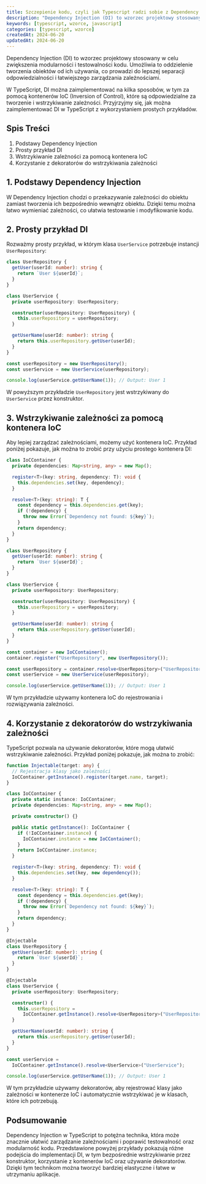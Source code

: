 ```yaml
---
title: Szczepienie kodu, czyli jak Typescript radzi sobie z Dependency Injection
description: "Dependency Injection (DI) to wzorzec projektowy stosowany w celu zwiększenia modularności i testowalności kodu. Umożliwia to oddzielenie tworzenia obiektów od ich używania, co prowadzi do lepszej separacji odpowiedzialności i łatwiejszego zarządzania zależnościami. W TypeScript, DI można zaimplementować na kilka sposobów, w tym za pomocą kontenerów IoC (Inversion of Control), które są odpowiedzialne za tworzenie i wstrzykiwanie zależności. Przyjrzyjmy się, jak można zaimplementować DI w TypeScript z wykorzystaniem prostych przykładów."
keywords: [typescript, wzorce, javascript]
categories: [typescript, wzorce]
createdAt: 2024-06-20
updatedAt: 2024-06-20
---
```


Dependency Injection (DI) to wzorzec projektowy stosowany w celu zwiększenia modularności i testowalności kodu. Umożliwia to oddzielenie tworzenia obiektów od ich używania, co prowadzi do lepszej separacji odpowiedzialności i łatwiejszego zarządzania zależnościami.

W TypeScript, DI można zaimplementować na kilka sposobów, w tym za pomocą kontenerów IoC (Inversion of Control), które są odpowiedzialne za tworzenie i wstrzykiwanie zależności. Przyjrzyjmy się, jak można zaimplementować DI w TypeScript z wykorzystaniem prostych przykładów.

## Spis Treści

1. Podstawy Dependency Injection
2. Prosty przykład DI
3. Wstrzykiwanie zależności za pomocą kontenera IoC
4. Korzystanie z dekoratorów do wstrzykiwania zależności

## 1. Podstawy Dependency Injection

W Dependency Injection chodzi o przekazywanie zależności do obiektu zamiast tworzenia ich bezpośrednio wewnątrz obiektu. Dzięki temu można łatwo wymieniać zależności, co ułatwia testowanie i modyfikowanie kodu.

## 2. Prosty przykład DI

Rozważmy prosty przykład, w którym klasa `UserService` potrzebuje instancji `UserRepository`:

```typescript
class UserRepository {
  getUser(userId: number): string {
    return `User ${userId}`;
  }
}

class UserService {
  private userRepository: UserRepository;

  constructor(userRepository: UserRepository) {
    this.userRepository = userRepository;
  }

  getUserName(userId: number): string {
    return this.userRepository.getUser(userId);
  }
}

const userRepository = new UserRepository();
const userService = new UserService(userRepository);

console.log(userService.getUserName(1)); // Output: User 1
```

W powyższym przykładzie `UserRepository` jest wstrzykiwany do `UserService` przez konstruktor.

## 3. Wstrzykiwanie zależności za pomocą kontenera IoC

Aby lepiej zarządzać zależnościami, możemy użyć kontenera IoC. Przykład poniżej pokazuje, jak można to zrobić przy użyciu prostego kontenera DI:

```typescript
class IoCContainer {
  private dependencies: Map<string, any> = new Map();

  register<T>(key: string, dependency: T): void {
    this.dependencies.set(key, dependency);
  }

  resolve<T>(key: string): T {
    const dependency = this.dependencies.get(key);
    if (!dependency) {
      throw new Error(`Dependency not found: ${key}`);
    }
    return dependency;
  }
}

class UserRepository {
  getUser(userId: number): string {
    return `User ${userId}`;
  }
}

class UserService {
  private userRepository: UserRepository;

  constructor(userRepository: UserRepository) {
    this.userRepository = userRepository;
  }

  getUserName(userId: number): string {
    return this.userRepository.getUser(userId);
  }
}

const container = new IoCContainer();
container.register("UserRepository", new UserRepository());

const userRepository = container.resolve<UserRepository>("UserRepository");
const userService = new UserService(userRepository);

console.log(userService.getUserName(1)); // Output: User 1
```

W tym przykładzie używamy kontenera IoC do rejestrowania i rozwiązywania zależności.

## 4. Korzystanie z dekoratorów do wstrzykiwania zależności

TypeScript pozwala na używanie dekoratorów, które mogą ułatwić wstrzykiwanie zależności. Przykład poniżej pokazuje, jak można to zrobić:

```typescript
function Injectable(target: any) {
  // Rejestracja klasy jako zależności
  IoCContainer.getInstance().register(target.name, target);
}

class IoCContainer {
  private static instance: IoCContainer;
  private dependencies: Map<string, any> = new Map();

  private constructor() {}

  public static getInstance(): IoCContainer {
    if (!IoCContainer.instance) {
      IoCContainer.instance = new IoCContainer();
    }
    return IoCContainer.instance;
  }

  register<T>(key: string, dependency: T): void {
    this.dependencies.set(key, new dependency());
  }

  resolve<T>(key: string): T {
    const dependency = this.dependencies.get(key);
    if (!dependency) {
      throw new Error(`Dependency not found: ${key}`);
    }
    return dependency;
  }
}

@Injectable
class UserRepository {
  getUser(userId: number): string {
    return `User ${userId}`;
  }
}

@Injectable
class UserService {
  private userRepository: UserRepository;

  constructor() {
    this.userRepository =
      IoCContainer.getInstance().resolve<UserRepository>("UserRepository");
  }

  getUserName(userId: number): string {
    return this.userRepository.getUser(userId);
  }
}

const userService =
  IoCContainer.getInstance().resolve<UserService>("UserService");

console.log(userService.getUserName(1)); // Output: User 1
```

W tym przykładzie używamy dekoratorów, aby rejestrować klasy jako zależności w kontenerze IoC i automatycznie wstrzykiwać je w klasach, które ich potrzebują.

## Podsumowanie

Dependency Injection w TypeScript to potężna technika, która może znacznie ułatwić zarządzanie zależnościami i poprawić testowalność oraz modularność kodu. Przedstawione powyżej przykłady pokazują różne podejścia do implementacji DI, w tym bezpośrednie wstrzykiwanie przez konstruktor, korzystanie z kontenerów IoC oraz używanie dekoratorów. Dzięki tym technikom można tworzyć bardziej elastyczne i łatwe w utrzymaniu aplikacje.
